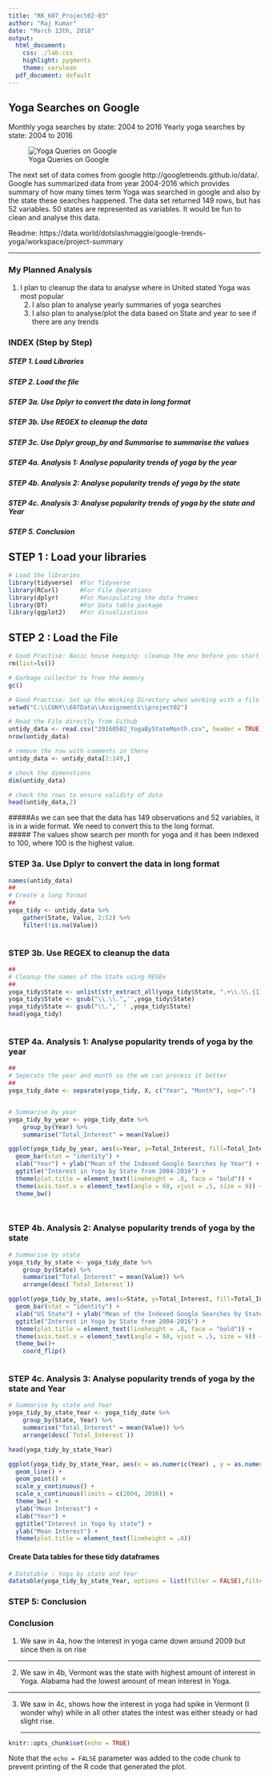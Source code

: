 ---
title: "RK_607_Project02-03"
author: "Raj Kumar"
date: "March 13th, 2018"
output:
  html_document:
    css: ./lab.css
    highlight: pygments
    theme: cerulean
  pdf_document: default
---

<div class="jumbotron">
  <h2 class="display-4">Yoga Searches on Google</h2>
  <p class="lead">
  Monthly yoga searches by state: 2004 to 2016 Yearly yoga searches by state: 2004 to 2016<br>
  
  ![Yoga Queries on Google](C:\\CUNY\\607Data\\Assignments\\project02\\GoogleYogaQuery.JPG)
  
  The next set of data comes from google http://googletrends.github.io/data/. <br>
  Google has summarized data from year 2004-2016 which provides summary of how many times term Yoga was searched in google and also by the state these searches happened. The data set returned 149 rows, but has 52 variables. 50 states are represented as variables. It would be fun to clean and analyse this data.
  
  Readme: https://data.world/dotslashmaggie/google-trends-yoga/workspace/project-summary
  
</p>

</div>
  <hr class="my-4">

<div class="minitron">
  <h3 class="display-4">My Planned Analysis</h2>
  <p>
    1. I plan to cleanup the data to analyse where in United stated Yoga was most popular<br>
    2. I also plan to analyse yearly summaries of yoga searches<br>
    3. I also plan to analyse/plot the data based on State and year to see if there are any trends<br>
  </p>
</div>


### INDEX (Step by Step)
#####    STEP 1. Load Libraries
#####    STEP 2. Load the file
#####    STEP 3a. Use Dplyr to convert the data in long format 
#####    STEP 3b. Use REGEX to cleanup the data 
#####    STEP 3c. Use Dplyr group_by and Summarise to summarise the values
#####    STEP 4a. Analysis 1: Analyse popularity trends of yoga by the year
#####    STEP 4b. Analysis 2: Analyse popularity trends of yoga by the state
#####    STEP 4c. Analysis 3: Analyse popularity trends of yoga by the state and Year
#####    STEP 5. Conclusion



## STEP 1 : Load your libraries
```{r}
# Load the libraries
library(tidyverse)  #For Tidyverse
library(RCurl)      #For File Operations
library(dplyr)      #For Manipulating the data frames
library(DT)         #For Data table package
library(ggplot2)    #For Visualizations

```

## STEP 2 : Load the File
```{r}
# Good Practise: Basic house keeping: cleanup the env before you start new work
rm(list=ls())

# Garbage collector to free the memory
gc()

# Good Practise: Set up the Working Directory when working with a file system
setwd("C:\\CUNY\\607Data\\Assignments\\project02")

# Read the File directly from Github
untidy_data <- read.csv("20160502_YogaByStateMonth.csv", header = TRUE, sep = ",")
nrow(untidy_data)

# remove the row with comments in there
untidy_data <- untidy_data[2:149,]

# check the dimenstions
dim(untidy_data)

# check the rows to ensure validity of data
head(untidy_data,2)

```

#####As we can see that the data has 149 observations and 52 variables, it is in a wide format. We need to convert this to the long format.  
##### The values show search per month for yoga and it has been indexed to 100, where 100 is the highest value.




###    STEP 3a. Use Dplyr to convert the data in long format 

```{r}

names(untidy_data)
##
# Create a long format 
##
yoga_tidy <- untidy_data %>% 
    gather(State, Value, 2:52) %>% 
    filter(!is.na(Value)) 



```


###    STEP 3b. Use REGEX to cleanup the data 
```{r}
##
# Cleanup the names of the State using REGEx
##
yoga_tidy$State <- unlist(str_extract_all(yoga_tidy$State, ".+\\.\\.{1}")) 
yoga_tidy$State <- gsub("\\.\\.",'',yoga_tidy$State)
yoga_tidy$State <- gsub("\\.",' ' ,yoga_tidy$State)    
head(yoga_tidy)



```



###    STEP 4a. Analysis 1: Analyse popularity trends of yoga by the year

```{r}
##
# Seperate the year and month so the we can process it better
##
yoga_tidy_date <- separate(yoga_tidy, X, c("Year", "Month"), sep="-")


# Summarise by year
yoga_tidy_by_year <- yoga_tidy_date %>% 
    group_by(Year) %>% 
    summarise("Total_Interest" = mean(Value))

ggplot(yoga_tidy_by_year, aes(x=Year, y=Total_Interest, fill=Total_Interest)) +
  geom_bar(stat = "identity") +
  xlab("Year") + ylab("Mean of the Indexed Google Searches by Year") +
  ggtitle("Interest in Yoga by State from 2004-2016") +
  theme(plot.title = element_text(lineheight = .8, face = "bold")) +
  theme(axis.text.x = element_text(angle = 60, vjust = .5, size = 9)) +
  theme_bw()




```

###    STEP 4b. Analysis 2: Analyse popularity trends of yoga by the state


```{r}
# Summarise by state
yoga_tidy_by_state <- yoga_tidy_date %>% 
    group_by(State) %>% 
    summarise("Total_Interest" = mean(Value)) %>% 
    arrange(desc(`Total_Interest`))

ggplot(yoga_tidy_by_state, aes(x=State, y=Total_Interest, fill=Total_Interest, label=Total_Interest)) +
  geom_bar(stat = "identity") +
  xlab("US State") + ylab("Mean of the Indexed Google Searches by State") +
  ggtitle("Interest in Yoga by State from 2004-2016") +
  theme(plot.title = element_text(lineheight = .8, face = "bold")) +
  theme(axis.text.x = element_text(angle = 60, vjust = .5, size = 9)) +
  theme_bw()+
    coord_flip()



```

###    STEP 4c. Analysis 3: Analyse popularity trends of yoga by the state and Year


```{r}
# Summarise by state and Year
yoga_tidy_by_state_Year <- yoga_tidy_date %>% 
    group_by(State, Year) %>% 
    summarise("Total_Interest" = mean(Value)) %>% 
    arrange(desc(`Total_Interest`))

head(yoga_tidy_by_state_Year)

ggplot(yoga_tidy_by_state_Year, aes(x = as.numeric(Year) , y = as.numeric(Total_Interest), group = State, colour = State)) +
  geom_line() +
  geom_point() +
  scale_y_continuous() +
  scale_x_continuous(limits = c(2004, 2016)) +
  theme_bw() +
  ylab("Mean Interest") +
  xlab("Year") +
  ggtitle("Interest in Yoga by state") +
  ylab("Mean Interest") +
  theme(plot.title = element_text(lineheight = .8))

```

#### Create Data tables for these tidy dataframes
```{r}

# Datatable : Yoga by state and Year
datatable(yoga_tidy_by_state_Year, options = list(filter = FALSE),filter="top")

```


### STEP 5: Conclusion
<div class="minitron">
  <h3 class="display-4">Conclusion</h3>
  <p class="lead">
    1. We saw in 4a, how the interest in yoga came down around 2009 but since then is on rise
</p>
  <hr class="my-4">
  <p>
    2. We saw in 4b, Vermont was the state with highest amount of interest in Yoga. Alabama had the lowest amount of mean interest in Yoga.
</p>
  <hr class="my-4">
  <p>
    3. We saw in 4c, shows how the interest in yoga had spike in Vermont (I wonder why) while in all other states the intest was either steady or had slight rise.
  </p>
  <hr class="my-4">
</div>



```{r setup, include=FALSE}
knitr::opts_chunk$set(echo = TRUE)
```



Note that the `echo = FALSE` parameter was added to the code chunk to prevent printing of the R code that generated the plot.
